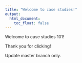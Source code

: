 ```yaml
---
title: "Welcome to case studies!"
output: 
  html_document:
    toc_float: false
---
```


Welcome to case studies 101!

Thank you for clicking!

Update master branch only.